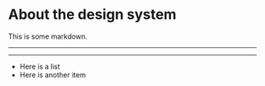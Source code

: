
# About the design system

This is some markdown.

---

<Hero title="Component" intro="This is a React component" />

---

- Here is a list
- Here is another item

